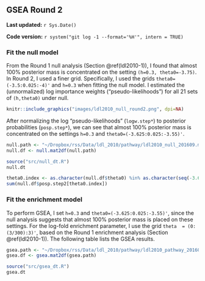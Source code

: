 ## GSEA Round 2 {#ldl2010-2}

**Last updated:** `r Sys.Date()`

**Code version:** `r system("git log -1 --format='%H'", intern = TRUE)`

### Fit the null model

From the Round 1 null analysis (Section \@ref(ldl2010-1)), I found that almost 100% posterior mass is concentrated on the setting `(h=0.3, theta0=-3.75)`. In Round 2, I used a finer grid. Specifically, I used the grids `theta0=(-3.5:0.025:-4)'` and `h=0.3` when fitting the null model. I estimated the (unnormalized) log importance weights ("pseudo-likelihoods") for all 21 sets of `(h,theta0)` under null.

```r
knitr::include_graphics("images/ldl2010_null_round2.png", dpi=NA)
```

After normalizing the log "pseudo-likelihoods" (`logw.step*`) to posterior probabilities (`posp.step*`), we can see that almost 100% posterior mass is concentrated on the settings `h=0.3` and `theta0=(-3.625:0.025:-3.55)'`.
```r
null.path <- "~/Dropbox/rss/Data/ldl_2010/pathway/ldl2010_null_201609.mat"
null.df <- null.mat2df(null.path)
```

```r
source("src/null_dt.R")
null.dt
```

```r
theta0.index <- as.character(null.df$theta0) %in% as.character(seq(-3.625,-3.55,by=0.025)) 
sum(null.df$posp.step2[theta0.index]) 
```

### Fit the enrichment model

To perform GSEA, I set `h=0.3` and `theta0=(-3.625:0.025:-3.55)'`, since the null analysis suggests that almost 100% posterior mass is placed on these settings. For the log-fold enrichment parameter, I use the grid `theta  = (0:(3/300):3)'`, based on the Round 1 enrichment analysis (Section \@ref(ldl2010-1)). The following table lists the GSEA results. 
```r
gsea.path <- "~/Dropbox/rss/Data/ldl_2010/pathway/ldl2010_pathway_201609.mat"
gsea.df <- gsea.mat2df(gsea.path) 
```

```r
source("src/gsea_dt.R")
gsea.dt
```


